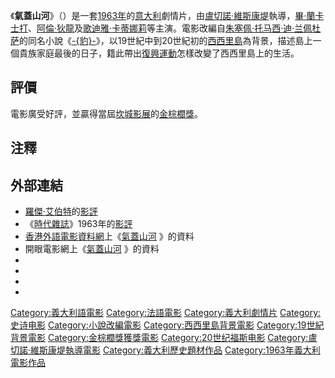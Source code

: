 {{Unreferenced|time=2018-05-22T14:00:20+00:00}}
{{Expand|time=2018-05-22T14:00:20+00:00}}
{{noteTA
|T=zh-hk: 氣蓋山河 ; zh-tw: 浩氣蓋山河 ; zh-cn: 豹 ;
|1=zh-hk: 氣蓋山河 ; zh-tw: 浩氣蓋山河 ; zh-cn: 豹 ;}}
{{Infobox Film
| name           = 氣蓋山河
| cn_name = 豹
| tw_name = 浩氣蓋山河
| hk_name = 氣蓋山河
|original_name = ''Il Gattopardo''
| image          = OLeopardo.jpg 
| caption        = 意大利版電影海報
| director       = [[盧切諾·維斯康堤|盧切諾·維斯康堤]]
| producer       = Goffredo Lombardo<br>Pietro Notarianni
| writer         = [[Pasquale_Festa_Campanile|Pasquale Festa Campanile]]<br>Enrico Medioli<br>[[Massimo_Franciosa|Massimo Franciosa]]<br>盧切諾·維斯康堤<br>[[Suso_Cecchi_d'Amico|Suso Cecchi d'Amico]]
| starring       = [[畢·蘭卡士打|畢·蘭卡士打]]<br>[[阿倫·狄龍|阿倫·狄龍]]<br>[[歌迪雅·卡蒂娜莉|歌迪雅·卡蒂娜莉]]<br>[[Serge_Reggiani|Serge Reggiani]]<br>[[Terence_Hill|Mario Girotti]]<br>[[Pierre_Clementi|Pierre Clementi]]
| music          = [[尼諾·羅塔|尼諾·羅塔]]
| cinematography = [[Giuseppe_Rotunno|Giuseppe Rotunno]] 
| editing        = [[Mario_Serandrei|Mario Serandrei]]
| distributor    = [[二十世紀福斯|二十世紀福斯]]
| released       = 意大利：{{start date|1963|3|28}}<br>美國：{{film date|1963|7|15}}
| runtime        = 161 分（美國初版）<br>185 分（美國無刪剪版）<br>195 分（法國版）<br>205 分（完全版）
| country        = [[意大利電影|意大利]]
| language       = [[意大利語|意大利語]]<br>[[法語|法語]]
| budget         = 
| gross         = 
}}
《'''氣蓋山河'''》（{{lang-it|''Il Gattopardo''}}）是一套[[1963年電影|1963年]]的[[意大利電影|意大利]]劇情片，由[[盧切諾·維斯康堤|盧切諾·維斯康堤]]執導，[[畢·蘭卡士打|畢·蘭卡士打]]、[[阿倫·狄龍|阿倫·狄龍]]及[[歌迪雅·卡蒂娜莉|歌迪雅·卡蒂娜莉]]等主演。電影改編自[[朱塞佩·托马西·迪·兰佩杜萨|朱塞佩·托马西·迪·兰佩杜萨]]的同名小說《[[豹_(小說)|-{豹}-]]》，以19世紀中到20世紀初的[[西西里島|西西里島]]為背景，描述島上一個貴族家庭最後的日子，籍此帶出[[意大利統一|復興運動]]怎樣改變了西西里島上的生活。

==評價==
電影廣受好評，並贏得當屆[[坎城影展|坎城影展]]的[[金棕櫚獎|金棕櫚獎]]。

==注釋==
{{reflist}}

== 外部連結 ==
* [[羅傑·艾伯特|羅傑·艾伯特]]的[http://rogerebert.suntimes.com/apps/pbcs.dll/article?AID=%2F20030914%2FREVIEWS08%2F309140302%2F1023&AID1=&AID2=%2F20030914%2FREVIEWS08%2F309140302%2F1023 影評] {{Wayback|url=http://rogerebert.suntimes.com/apps/pbcs.dll/article?AID=%2F20030914%2FREVIEWS08%2F309140302%2F1023&AID1=&AID2=%2F20030914%2FREVIEWS08%2F309140302%2F1023 |date=20110605222013 }}
* 《[[時代雜誌|時代雜誌]]》1963年的[http://www.time.com/time/magazine/article/0,9171,875143-1,00.html 影評] {{Wayback|url=http://www.time.com/time/magazine/article/0,9171,875143-1,00.html |date=20090501052043 }}
* [[香港外語電影資料網|香港外語電影資料網]]上《[http://playitagain.info/site/1963/leopard-the/ 氣蓋山河] {{Wayback|url=http://playitagain.info/site/1963/leopard-the/ |date=20161112142637 }}》的資料 {{zh-hk}}
* 開眼電影網上《[http://app2.atmovies.com.tw/film/fLone0512098/ 氣蓋山河] {{Wayback|url=http://app2.atmovies.com.tw/film/fLone0512098/ |date=20161112085030 }}》的資料 {{zh-tw}}
* {{imdb title | id = 0057091 | title =氣蓋山河}}
* {{douban|1293146|氣蓋山河}}
* {{Amg movie|99283|氣蓋山河}}
* {{rotten-tomatoes|id=leopard|title=氣蓋山河}}

<!---{{CinemaofItaly}}
{{Visconti}}
{{Palme d'Or 1960-1979}}--->
{{金棕櫚獎}}
{{DEFAULTSORT:Leopard, The}}
[[Category:義大利語電影|Category:義大利語電影]]
[[Category:法語電影|Category:法語電影]]
[[Category:義大利劇情片|Category:義大利劇情片]]
[[Category:史诗电影|Category:史诗电影]]
[[Category:小說改編電影|Category:小說改編電影]]
[[Category:西西里島背景電影|Category:西西里島背景電影]]
[[Category:19世紀背景電影|Category:19世紀背景電影]]
[[Category:金棕櫚獎獲獎電影|Category:金棕櫚獎獲獎電影]]
[[Category:20世纪福斯电影|Category:20世纪福斯电影]]
[[Category:盧切諾·維斯康堤執導電影|Category:盧切諾·維斯康堤執導電影]]
[[Category:義大利歷史題材作品|Category:義大利歷史題材作品]]
[[Category:1963年義大利電影作品|Category:1963年義大利電影作品]]
<!---[[Category:Titanus_films|Category:Titanus films]]-->